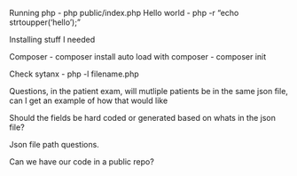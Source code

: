 Running php - php public/index.php
Hello world - php -r "echo strtoupper('hello');"

Installing stuff I needed 

Composer - composer install
auto load with composer - composer init


Check sytanx - php -l filename.php


Questions, in the patient exam, will mutliple patients be in the same json file, can I get an example of how that would like

Should the fields be hard coded or generated based on whats in the json file?

Json file path questions.


Can we have our code in a public repo?
